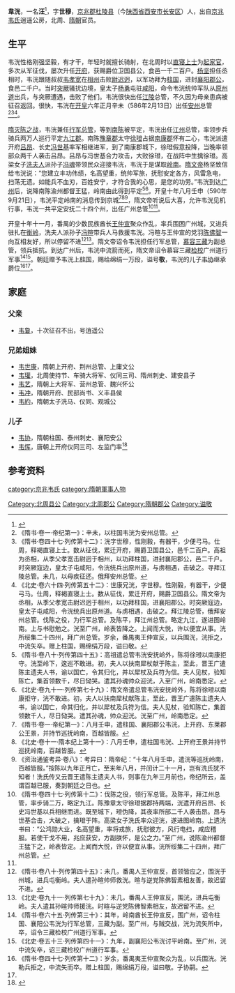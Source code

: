 '''韋洸'''{{BD|?||590年}}，一名'''汪'''<ref>{{Citation| author=余国江| year=2021年| title=《慕容三藏墓志相关问题探析》| periodical=《文博》| volume=| issue=第04期| pages=82-85| url=https://www.cnki.com.cn/Article/CJFDTOTAL-WEBO202104008.htm| doi=| accessdate=2021-10-28| archive-date=2021-12-23| archive-url=https://web.archive.org/web/20211223102830/https://www.cnki.com.cn/Article/CJFDTOTAL-WEBO202104008.htm| dead-url=no}}</ref>，字'''世穆'''，[[京兆郡|京兆郡]][[杜陵县|杜陵县]]（今[[陕西省|陕西省]][[西安市|西安市]][[长安区_(西安市)|长安区]]）人，出自[[京兆韦氏|京兆韦氏]]逍遥公房，北周、[[隋朝|隋朝]]官员。

==生平==
韦洸性格刚强坚毅，有才干，年轻时就擅长骑射，在北周时以[[直寝上士|直寝上士]]为[[起家官|起家官]]，多次从军征伐，屡次升任[[开府|开府]]，获赐爵位卫国县公，食邑一千二百户。[[杨坚|杨坚]]担任丞相时，韦洸跟随叔叔[[韦孝宽|韦孝宽]]在[[相州_(北魏)|相州]]击败[[尉迟迥|尉迟迥]]，以军功拜为[[柱国|柱国]]，进封[[襄阳郡公|襄阳郡公]]，食邑二千户。当时[[突厥|突厥]]骚扰边境，皇太子[[杨勇_(隋朝)|杨勇]]屯驻[[咸阳|咸阳]]，命令韦洸统帅军队从[[原州道|原州道]]出兵，与突厥遭遇，击败了他们。韦洸很快出任[[江陵|江陵]]总管，不久因为母亲患病被征召返回。很快，韦洸在[[开皇|开皇]]六年正月辛未（586年2月13日）出任[[安州_(西魏)|安州]]总管<ref>《隋书·卷一·帝纪第一》：辛未，以柱国韦洸为安州总管。</ref><ref>《隋书·卷四十七·列传第十二》：洸字世穆，性刚毅，有器干，少便弓马。仕周，释褐直寝上士。数从征伐，累迁开府，赐爵卫国县公，邑千二百户。高祖为丞相，从季父孝宽击尉迥于相州，以功拜柱国，进封襄阳郡公，邑二千户。时突厥寇边，皇太子屯咸阳，令洸统兵出原州道，与虏相遇，击破之。寻拜江陵总管。未几，以母疾征还。俄拜安州总管。</ref><ref name=autogenerated1>《北史·卷六十四·列传第五十二》：世康兄洸，字世穆。性刚毅，有器干，少便弓马。仕周，释褐直寝上士。数从征伐，累迁开府，赐爵卫国县公。隋文帝为丞相，从季父孝宽击尉迟迥于相州，以功拜柱国，进襄阳郡公。时突厥寇边，皇太子屯咸阳，令洸统兵出原州道。与虏相遇，击破之。拜江陵总管，俄拜安州总管。伐陈之役，为行军总管。及陈平，拜江州总管。略定九江，遂进图岭南。上与书慰勉之。洸至广州，岭表皆降之。上闻而大悦，许以便宜从事。洸所绥集二十四州，拜广州总管。岁余，番禺夷王仲宣反，以兵围洸，洸拒之，中流矢卒。赠上柱国，赐绵绢万段，谥曰敬。</ref>。

[[隋灭陈之战|隋灭陈之战]]，韦洸兼任[[行军总管|行军总管]]，等到[[南陈|南陈]]被平定，韦洸出任[[江州_(隋朝)|江州]]总管，率领步兵骑兵两万人巡行平定[[九江郡|九江郡]]。南陈[[豫章郡|豫章郡]]太守[[徐璒|徐璒]]占据[[南康郡|南康郡]]怀有二心，韦洸派遣开府[[吕昂|吕昂]]、长史[[冯世基|冯世基]]率军相继进军，到了南康郡城下，徐璒假意投降，当晚率领部众两千人袭击吕昂。吕昂与冯世基合力攻击，大败徐璒，在战阵中生擒徐璒。高梁女子[[洗夫人|洗夫人]]派孙子[[冯魂|冯魂]]带领民众迎接韦洸，韦洸于是谋取[[岭南|岭南]]。[[隋文帝|隋文帝]]杨坚致信给韦洸说：“您建立丰功伟绩，名高望重，统帅军旅，抚慰安定各方，风雷急电，扫荡无遗。如能兵不血刃，百姓安宁，才符合我的心思，是您的功劳。”韦洸到达[[广州_(古代)|广州]]后，说降南陈渝州都督王猛，岭南由此得到平定<ref>《隋书·卷八十·列传第四十五》：高祖遣总管韦洸安抚岭外，陈将徐璒以南康拒守。洸至岭下，逡巡不敢进。初，夫人以扶南犀杖献于陈主，至此，晋王广遣陈主遗夫人书，谕以国亡，令其归化，并以犀杖及兵符为信。夫人见杖，验知陈亡，集首领数千，尽日恸哭。遣其孙魂帅众迎洸，入至广州，岭南悉定。</ref><ref>《北史·卷九十一·列传第七十九》：隋文帝遣总管韦洸安抚岭外，陈将徐璒以南康拒守，洸不敢进。初，夫人以扶南犀杖献陈主，至此，晋王广遣陈主遗夫人书，谕以国亡，命其归化，并以犀杖及兵符为信。夫人见杖，验知陈亡，集首领数千人，尽日恸哭。遣其孙魂，帅众迎洸。洸至广州，岭南悉定。</ref>。开皇十年八月壬申（590年9月21日），韦洸平定岭南的消息传到京城<ref>《隋书·卷一·帝纪第一》：八月壬申，遣柱国、襄阳郡公韦洸，上开府、东莱郡公王景，并持节巡抚岭南，百越皆服。</ref><ref>《北史·卷十一·隋本纪上第十一》：八月壬申，遣柱国韦洸、上开府王景并持节巡抚岭南，百越皆服。</ref><ref>《资治通鉴考异·卷八》：考异曰：隋帝纪：“十年八月壬申，遣洸等巡抚岭南，百越皆服。”按陈以九年正月亡，至来年八月，并闰计二十一月，岂有洗氏犹不知者！洗氏传又云晋王遣陈主遗夫人书，则事在九年三月前也，帝纪所云，盖谓百越已服，奏到朝廷之日也。</ref>，隋文帝听说后大喜，允许韦洸见机行事，韦洸一共平定安抚二十四个州，出任广州总管<ref>《隋书·卷四十七·列传第十二》：伐陈之役，领行军总管。及陈平，拜江州总管，率步骑二万，略定九江。陈豫章太守徐璒据郡持两端，洸遣开府吕昂、长史冯世基以兵相继而进。既至城下，璒伪降，其夜率所部二千人袭击昂。昂与世基合击，大破之，擒璒于阵。高梁女子洗氏率众迎洸，遂进图岭南。上遗洸书曰：“公鸿勋大业，名高望重，率将戎旅，抚慰彼方，风行电扫，咸应稽服。若使干戈不用，兆庶获安，方副朕怀，是公之力。”至广州，说陈渝州都督王猛下之，岭表皆定。上闻而大悦，许以便宜从事。洸所绥集二十四州，拜广州总管。</ref><ref name=autogenerated1 />。

开皇十年十一月，番禺的少数民族酋长[[王仲宣|王仲宣]]聚众作乱，率兵围困广州城，又进兵驻扎在[[衡岭|衡岭]]，洗夫人派孙子[[冯暄|冯暄]]带兵人马救援韦洸。冯暄与王仲宣的党羽[[陈佛智|陈佛智]]一向互相友好，所以停留不进<ref>《隋书·卷八十·列传第四十五》：未几，番禺人王仲宣反，首领皆应之，围洸于州城，进兵屯衡岭。夫人遣孙暄帅师救洸。暄与逆党陈佛智素相友善，故迟留不进。</ref><ref>《北史·卷九十一·列传第七十九》：未几，番禺人王仲宣反，围洸，进兵屯衡岭。夫人遣其孙暄帅师援洸。时暄与逆党陈佛智素相友，故迟留不进。</ref>。隋文帝诏令韦洸担任行军总管，[[慕容三藏|慕容三藏]]为副总管，领兵抵抗。到达广州后，韦洸中流箭而死，隋文帝诏令慕容三藏[[检校|检校]]广州道行军事<ref>《隋书·卷六十五·列传第三十》：其年，岭南酋长王仲宣反，围广州，诏令柱国、襄阳公韦洸为行军总管，三藏为副。至广州，与贼交战，洸为流矢所中，卒，诏令三藏检校广州道行军事。</ref><ref>《北史·卷五十三·列传第四十一》：九年，副襄阳公韦洸讨平岭南。至广州，洸中流矢卒，诏三藏检校广州道行军事。</ref>。朝廷赠予韦洸[[上柱国|上柱国]]，赐给绵绢一万段，谥号'''敬'''，韦洸的儿子[[韦协|韦协]]继承爵位<ref>《隋书·卷四十七·列传第十二》：岁余，番禺夷王仲宣聚众为乱，以兵围洸。洸勒兵拒之，中流矢而卒。赠上柱国，赐绵绢万段，谥曰敬。子协嗣。</ref><ref name=autogenerated1 />。

==家庭==
===父亲===
*[[韦敻|韦敻]]，十次征召不出，号逍遥公

===兄弟姐妹===
*[[韦世康|韦世康]]，隋朝上开府、荆州总管、上庸文公 
*[[韦瓘_(北周)|韦瓘]]，北周使持节、车骑大将军、仪同三司、隋州刺史、建安县子
*[[韦艺|韦艺]]，隋朝上大将军、营州总管、魏兴怀公
*[[韦冲|韦冲]]，隋朝开府、民部尚书、义丰县侯
*[[韦約|韦約]]，隋朝太子洗马、仪同、观城公

===儿子===
*[[韦协|韦协]]，隋朝柱国、泰州刺史、襄阳安公
*[[韦恽|韦恽]]，唐朝上开府仪同三司、左监门率<ref>{{Cite book | author = 刘文 / 杜镇 | title = 《陕西新见唐朝墓志》 | location =西安| publisher = 三秦出版社  | date=2022年2月  | pages =8-10|ISBN =9787551825757| accessdate =2022-06-12| url = | language= zh-hans| quote = }}</ref>

==参考资料==
{{reflist}}

[[category:京兆韦氏|category:京兆韦氏]]
[[Category:北周县公|Category:北周县公]]
[[Category:北周郡公|Category:北周郡公]]
[[Category:隋朝郡公|Category:隋朝郡公]]
[[Category:谥敬|Category:谥敬]]
[[category:隋朝軍事人物|category:隋朝軍事人物]]